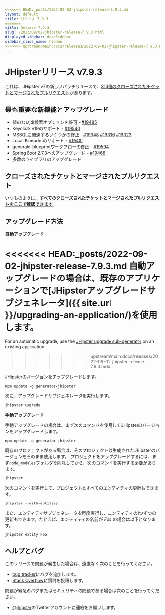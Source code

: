 ```yaml
---
<<<<<<< HEAD:_posts/2022-09-02-jhipster-release-7.9.3.md
layout: default
title: リリース 7.9.3
=======
title: Release 7.9.3
slug: /2022/09/02/jhipster-release-7.9.3.html
displayed_sidebar: docsSidebar
sidebar_class_name: hidden
>>>>>>> upstream/main:docs/releases/2022-09-02-jhipster-release-7.9.3.mdx
---
```


# JHipsterリリース v7.9.3

これは、JHipster v7の新しいパッチリリースで、[313個のクローズされたチケットとマージされたプルリクエスト](https://github.com/jhipster/generator-jhipster/issues?q=milestone%3A7.9.3+is%3Aclosed)があります。

## 最も重要な新機能とアップグレード

- 値のないjdl検索オプションを許可 - [#19485](https://github.com/jhipster/generator-jhipster/pull/19485)
- Keycloak v19のサポート - [#19540](https://github.com/jhipster/generator-jhipster/pull/19540)
- MSSQLに関連するいくつかの修正 - [#19348](https://github.com/jhipster/generator-jhipster/pull/19348) [#19336](https://github.com/jhipster/generator-jhipster/pull/19336) [#19323](https://github.com/jhipster/generator-jhipster/pull/19323)
- Local Blueprintのサポート - [#19451](https://github.com/jhipster/generator-jhipster/pull/19451)
- generate-blueprintワークフローの修正 - [#19594](https://github.com/jhipster/generator-jhipster/pull/19594)
- Spring Boot 2.7.3へのアップグレード - [#19468](https://github.com/jhipster/generator-jhipster/pull/19468)
- 多数のライブラリのアップグレード

## クローズされたチケットとマージされたプルリクエスト

いつものように、**[すべてのクローズされたチケットとマージされたプルリクエストをここで確認できます](https://github.com/jhipster/generator-jhipster/issues?q=milestone%3A7.9.3+is%3Aclosed)**。

## アップグレード方法

**自動アップグレード**

<<<<<<< HEAD:_posts/2022-09-02-jhipster-release-7.9.3.md
自動アップグレードの場合は、既存のアプリケーションで[JHipsterアップグレードサブジェネレータ]({{ site.url }}/upgrading-an-application/)を使用します。
=======
For an automatic upgrade, use the [JHipster upgrade sub-generator](/upgrading-an-application/) on an existing application:
>>>>>>> upstream/main:docs/releases/2022-09-02-jhipster-release-7.9.3.mdx

JHipsterのバージョンをアップグレードします。

```
npm update -g generator-jhipster
```

次に、アップグレードサブジェネレータを実行します。

```
jhipster upgrade
```

**手動アップグレード**

手動アップグレードの場合は、まず次のコマンドを使用してJHipsterのバージョンをアップグレードします。

```
npm update -g generator-jhipster
```

既存のプロジェクトがある場合は、そのプロジェクトは生成されたJHipsterのバージョンをそのまま使用します。
プロジェクトをアップグレードするには、まず`node_modules`フォルダを削除してから、次のコマンドを実行する必要があります。

```
jhipster
```

次のコマンドを実行して、プロジェクトとすべてのエンティティの更新もできます。

```
jhipster --with-entities
```

また、エンティティサブジェネレータを再度実行し、エンティティの1つずつの更新もできます。たとえば、エンティティの名前が _Foo_ の場合は以下となります。

```
jhipster entity Foo
```

## ヘルプとバグ

このリリースで問題が発生した場合は、遠慮なく次のことを行ってください。

- [bug tracker](https://github.com/jhipster/generator-jhipster/issues?state=open)にバグを追加します。
- [Stack Overflow](http://stackoverflow.com/tags/jhipster/info)に質問を投稿します。

問題が緊急のバグまたはセキュリティの問題である場合は次のことを行ってください。

- [@jhipster](https://twitter.com/jhipster)のTwitterアカウントに連絡をお願いします。
